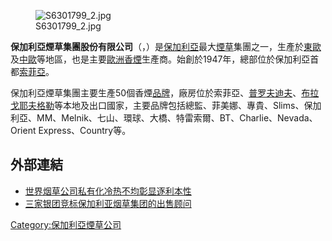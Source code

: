 {{Expand English|date=2018年8月}}
{{unreferenced|time=2018-08-31T11:38:48+00:00}}

{{Infobox_Company |
 company_name = 保加利亞煙草集團股份有限公司|
 company_name_en = Bulgartabac Holding Group AD|
 company_logo =  |
 company_type = [[股份有限公司|股份有限公司]] |
 foundation = 1947年 |
 location = [[保加利亞|保加利亞]][[索菲亞|索菲亞]] |
 key_people = |
 num_employees = |
 revenue = |
 industry = [[煙草|煙草]]|
 products = [[香煙|香煙]]|
 homepage = [http://www.bulgartabac.bg/ www.bulgartabac.bg]
}}
[[Image:S6301799_2.jpg|thumb]]

'''保加利亞煙草集團股份有限公司'''（{{lang-bg|Булгартабак}}，{{lang-en|Bulgartabac Holding Group AD}}）是[[保加利亞|保加利亞]]最大[[煙草|煙草]]集團之一，生產於[[東歐|東歐]]及[[中歐|中歐]]等地區，也是主要[[歐洲|歐洲]][[香煙|香煙]]生產商。始創於1947年，總部位於保加利亞首都[[索菲亞|索菲亞]]。

保加利亞煙草集團主要生產50個香煙[[品牌|品牌]]，廠房位於索菲亞、[[普罗夫迪夫|普罗夫迪夫]]、[[布拉戈耶夫格勒|布拉戈耶夫格勒]]等本地及出口國家，主要品牌包括總監、菲美娜、專貴、Slims、保加利亞、MM、Melnik、七山、環球、大橋、特雷索爾、BT、Charlie、Nevada、Orient Express、Country等。

==外部連結==
*[http://www.tobaccochina.com/news_gj/roundup/wu/20081/2008124195632_286943.shtml 世界烟草公司私有化冷热不均彰显逐利本性]
*[http://www.tobaccochina.com/news/data/20064/w_3468809_29173404.htm 三家银团竞标保加利亚烟草集团的出售顾问]{{Wayback|url=http://www.tobaccochina.com/news/data/20064/w_3468809_29173404.htm |date=20070814052553 }}

{{Normdaten}}
{{DEFAULTSORT:Bulgartabac Holding Group AD}}
[[Category:保加利亞煙草公司|Category:保加利亞煙草公司]]
